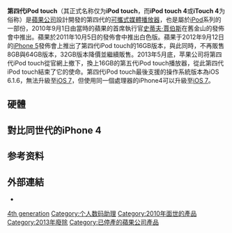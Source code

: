 {{Unreferenced|time=2020-01-12T13:33:35+00:00}}
{{lowercase}}
{{noteTA
|G1=IT
}}
{{Information appliance
|name=iPod touch（第四代）
|logo=IPodtouchlogo.png
|image=IPod touch 4G.png
|caption=IPod touch 4G.png
|developer=[[蘋果公司|蘋果公司]]
|type=[[數位音訊播放器|數位音訊播放器]]
|connectivity=[[Wi-Fi|Wi-Fi]] (802.11b/g/n)<br />[[Universal_Serial_Bus|USB 2.0]]/Dock connector<br />[[藍牙|藍牙 2.1]]
|media=[[快閃記憶體|快閃記憶體]] 8, 16, 32, 64  GB
|input=[[多點觸控|多點觸控式]][[觸控式螢幕|螢幕]], 環境光傳感器, 三軸陀螺儀, 音量按鈕, 語音控制
|display=960 × 640[[像素|像素]], {{convert|3.5|in|mm|0|abbr=on}}, 3:2 [[纵横比_(图像)|纵横比]]
|dimensions={{convert|4.4|in|mm|abbr=on}} ''(h)''<br />{{convert|2.3|in|mm|abbr=on}} ''(w)''<br />{{convert|0.28|in|mm|abbr=on}} ''(d)''
|weight={{convert|101|g|oz}}
|cpu=[[Apple_A4|A4]] 
|memory=256 MB DRAM
|operatingsystem=[[iOS_(Apple)|iPhone OS]] iOS 4 , iOS 6
|GPU=<small>[[PowerVR|PowerVR]] 單核 SGX535時脈200MHz</small>
|lifespan=<small>2010年9月1日 至2013年5月</small>
|power=[[鋰離子電池|鋰離子電池]]
|predecessor=[[iPod_touch|iPod touch (第三代)]]
|successor=[[iPod_touch_(第五代)|iPod touch (第五代)]]
|related=[[iPhone|iPhone]], [[iPad|iPad]]（[[IPhone型號列表|iOS 型號列表]]）
|website=http://www.apple.com/hk/ipodtouch/
}}
'''第四代iPod touch'''（其正式名称仅为'''iPod touch'''，而'''iPod touch 4'''或'''iTouch 4'''为俗称）是[[蘋果公司|蘋果公司]]設計開發的第四代的[[可攜式媒體播放器|可攜式媒體播放器]]，也是屬於[[iPod|iPod]]系列的一部份，2010年9月1日由當時的蘋果的首席執行官[[史蒂夫·賈伯斯|史蒂夫·賈伯斯]]在舊金山的發佈會中推出。蘋果於2011年10月5日的發佈會中推出白色版。蘋果于2012年9月12日的[[iPhone_5|iPhone 5]]發佈會上推出了第四代iPod touch的16GB版本，與此同時，不再販售8GB與64GB版本，32GB版本降價並繼續販售。2013年5月底，苹果公司将第四代iPod touch從官網上撤下，換上16GB的第五代iPod touch播放器，從此第四代iPod touch結束了它的使命。第四代iPod touch最後支援的操作系統版本為iOS 6.1.6，無法升級至[[iOS_7|iOS 7]]，但使用同一個處理器的iPhone4可以升級至[[iOS_7|iOS 7]]。
==硬體==
{{Citation needed|第四代iPod nano同樣擁有[[Wi-Fi|Wi-Fi]](802.11 b/g/n)、[[藍牙|藍牙]](Bluetooth 2.1 + EDR)、揚聲器、語音控制及[[USB|USB]] 2.0等功能，分別有8 GB, 16 GB, 32 GB, 64 GB的版本，明顯不同的地方在於新增的前置和後置鏡頭，可以與[[iPad|iPad]]、[[iPhone|iPhone]]和[[Mac|Mac]]進行Facetime視像聊天，後置的鏡頭可以拍攝720p錄像和VGA級別的相片，另外更添增了三軸[[陀螺儀|陀螺儀]]及麥克風，內置充電式鋰離子電池，電池充滿時可以播放音樂達 40 小時，而影片播放時間最長 7 小時，電池容量為930mah。螢幕使用了與第四代iPhone相同的視網膜分辨率屏幕，並使用了蘋果公司推出的ARM Cortex-A8 [[Apple_A4|Apple A4]]單核心處理器，時脈為1Ghz(降頻為800Mhz)。記憶體配備了容量為256MB三星電子產動態記憶體，iPod touch 4G可以透過Dock Connector to VGA Adapter或[[Apple_TV|Apple TV]]輸出視訊至電視或其他裝置。而裝置寬度、厚度與重量較前幾代的iPod touch下降。|time=2020-01-12T13:40:48+00:00}}
==對比同世代的iPhone 4==
{{Citation needed|第四代iPhone發佈於2010年6月，同代的iPod touch發佈於同年九月，而他們處理器同為蘋果A4處理器,同樣配備有蘋果最近的Retina螢屏與三軸陀螺儀，還同樣擁有最近推出的Facetime視頻通話功能以及HD視頻攝錄功能，但並不意味著其擁有比肩高價位的最新iPhone的能力。螢屏方面，雖然同樣配備最新的3.5英寸的Retina螢屏，但是iPhone 4為大視角的IPS顯示屏，據稱可視角達到了178°，而同世代iPod touch只要稍稍偏離螢幕中央便會明顯偏色，飽和度上也稍遜於同世代iPhone。處理器方面，同為蘋果自己設計的A4芯片，但是在iPhone 4上內置了512MB的動態記憶體，而iPod touch上則配備與第一代iPad相同的256MB動態記憶體，在單任務方面表現基本與iPhone 4相同，但是多任務切換時，則遠遠遜色與iPhone 4。攝像頭方面，iPhone 4主攝像頭為500萬畫素并支持自動對焦的背照式傳感器，而第四代iPod touch則只配備了一枚69萬畫素不支持自動對焦的攝像頭，此外iPhone 4還配新增了閃光燈，差距非常明顯。|time=2020-01-12T13:40:48+00:00}}
==参考资料==
{{Reflist|3}}
==外部連結==
*{{Official website|http://www.apple.com/ipodtouch/}}

{{IOS}}
{{Apple hardware since 1998}}
{{Apple}}
{{DEFAULTSORT:iPod Touch}}

[[Category:IPod|4th generation]]
[[Category:个人数码助理|Category:个人数码助理]]
[[Category:2010年面世的產品|Category:2010年面世的產品]]
[[Category:2013年廢除|Category:2013年廢除]]
[[Category:已停產的蘋果公司產品|Category:已停產的蘋果公司產品]]